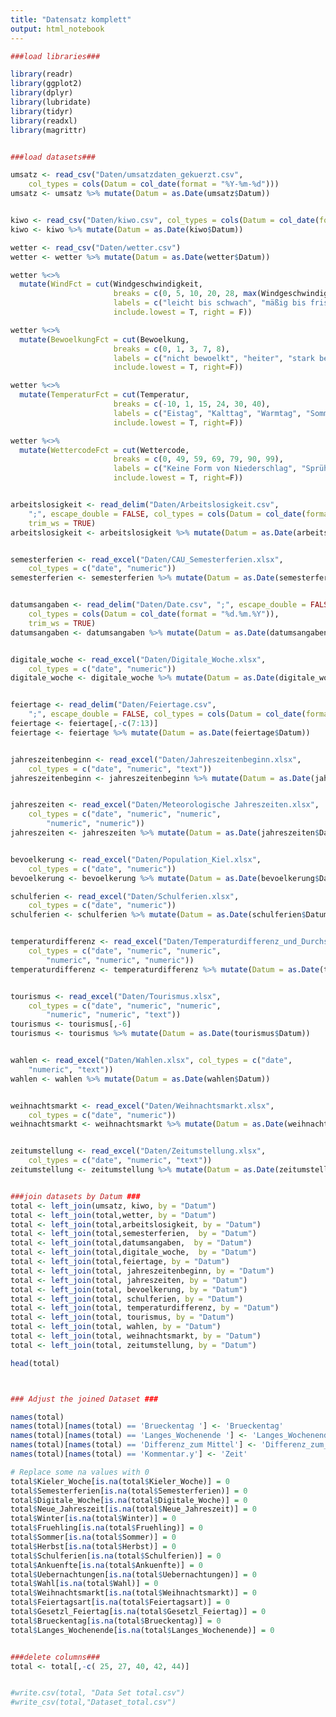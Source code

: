 ```yaml
---
title: "Datensatz komplett"
output: html_notebook
---
```


```r

###load libraries###

library(readr)
library(ggplot2)
library(dplyr)
library(lubridate)
library(tidyr)
library(readxl)
library(magrittr)


###load datasets###

umsatz <- read_csv("Daten/umsatzdaten_gekuerzt.csv", 
    col_types = cols(Datum = col_date(format = "%Y-%m-%d")))
umsatz <- umsatz %>% mutate(Datum = as.Date(umsatz$Datum))


kiwo <- read_csv("Daten/kiwo.csv", col_types = cols(Datum = col_date(format = "%Y-%m-%d")))
kiwo <- kiwo %>% mutate(Datum = as.Date(kiwo$Datum))

wetter <- read_csv("Daten/wetter.csv")
wetter <- wetter %>% mutate(Datum = as.Date(wetter$Datum))

wetter %<>% 
  mutate(WindFct = cut(Windgeschwindigkeit, 
                       breaks = c(0, 5, 10, 20, 28, max(Windgeschwindigkeit)), 
                       labels = c("leicht bis schwach", "mäßig bis frisch", "stark bis stürmisch", "Sturm", "Orkan"), 
                       include.lowest = T, right = F))

wetter %<>% 
  mutate(BewoelkungFct = cut(Bewoelkung, 
                       breaks = c(0, 1, 3, 7, 8), 
                       labels = c("nicht bewoelkt", "heiter", "stark bewoelkt", "bedeckt"), 
                       include.lowest = T, right=F))

wetter %<>% 
  mutate(TemperaturFct = cut(Temperatur, 
                       breaks = c(-10, 1, 15, 24, 30, 40), 
                       labels = c("Eistag", "Kalttag", "Warmtag", "Sommertag", "Hitzetag"), 
                       include.lowest = T, right=F))

wetter %<>% 
  mutate(WettercodeFct = cut(Wettercode, 
                       breaks = c(0, 49, 59, 69, 79, 90, 99), 
                       labels = c("Keine Form von Niederschlag", "Sprühregen", "Regen", "Schnee", "Schauer", "Gewitter"), 
                       include.lowest = T, right=F))


arbeitslosigkeit <- read_delim("Daten/Arbeitslosigkeit.csv", 
    ";", escape_double = FALSE, col_types = cols(Datum = col_date(format = "%d.%m.%Y")), 
    trim_ws = TRUE) 
arbeitslosigkeit <- arbeitslosigkeit %>% mutate(Datum = as.Date(arbeitslosigkeit$Datum))


semesterferien <- read_excel("Daten/CAU_Semesterferien.xlsx", 
    col_types = c("date", "numeric"))
semesterferien <- semesterferien %>% mutate(Datum = as.Date(semesterferien$Datum))


datumsangaben <- read_delim("Daten/Date.csv", ";", escape_double = FALSE, 
    col_types = cols(Datum = col_date(format = "%d.%m.%Y")), 
    trim_ws = TRUE)
datumsangaben <- datumsangaben %>% mutate(Datum = as.Date(datumsangaben$Datum))


digitale_woche <- read_excel("Daten/Digitale_Woche.xlsx", 
    col_types = c("date", "numeric"))
digitale_woche <- digitale_woche %>% mutate(Datum = as.Date(digitale_woche$Datum))


feiertage <- read_delim("Daten/Feiertage.csv", 
    ";", escape_double = FALSE, col_types = cols(Datum = col_date(format = "%d.%m.%Y")))
feiertage <- feiertage[,-c(7:13)] 
feiertage <- feiertage %>% mutate(Datum = as.Date(feiertage$Datum))


jahreszeitenbeginn <- read_excel("Daten/Jahreszeitenbeginn.xlsx", 
    col_types = c("date", "numeric", "text"))
jahreszeitenbeginn <- jahreszeitenbeginn %>% mutate(Datum = as.Date(jahreszeitenbeginn$Datum))


jahreszeiten <- read_excel("Daten/Meteorologische Jahreszeiten.xlsx", 
    col_types = c("date", "numeric", "numeric", 
        "numeric", "numeric"))
jahreszeiten <- jahreszeiten %>% mutate(Datum = as.Date(jahreszeiten$Datum))


bevoelkerung <- read_excel("Daten/Population_Kiel.xlsx", 
    col_types = c("date", "numeric"))
bevoelkerung <- bevoelkerung %>% mutate(Datum = as.Date(bevoelkerung$Datum))

schulferien <- read_excel("Daten/Schulferien.xlsx", 
    col_types = c("date", "numeric"))
schulferien <- schulferien %>% mutate(Datum = as.Date(schulferien$Datum))


temperaturdifferenz <- read_excel("Daten/Temperaturdifferenz_und_Durchschnitt.xlsx", 
    col_types = c("date", "numeric", "numeric", 
        "numeric", "numeric", "numeric"))
temperaturdifferenz <- temperaturdifferenz %>% mutate(Datum = as.Date(temperaturdifferenz$Datum))


tourismus <- read_excel("Daten/Tourismus.xlsx", 
    col_types = c("date", "numeric", "numeric", 
        "numeric", "numeric", "text"))
tourismus <- tourismus[,-6]
tourismus <- tourismus %>% mutate(Datum = as.Date(tourismus$Datum))


wahlen <- read_excel("Daten/Wahlen.xlsx", col_types = c("date", 
    "numeric", "text"))
wahlen <- wahlen %>% mutate(Datum = as.Date(wahlen$Datum))


weihnachtsmarkt <- read_excel("Daten/Weihnachtsmarkt.xlsx", 
    col_types = c("date", "numeric"))
weihnachtsmarkt <- weihnachtsmarkt %>% mutate(Datum = as.Date(weihnachtsmarkt$Datum))


zeitumstellung <- read_excel("Daten/Zeitumstellung.xlsx", 
    col_types = c("date", "numeric", "text"))
zeitumstellung <- zeitumstellung %>% mutate(Datum = as.Date(zeitumstellung$Datum))


###join datasets by Datum ###
total <- left_join(umsatz, kiwo, by = "Datum")
total <- left_join(total,wetter, by = "Datum")
total <- left_join(total,arbeitslosigkeit, by = "Datum")
total <- left_join(total,semesterferien,  by = "Datum")
total <- left_join(total,datumsangaben,  by = "Datum")
total <- left_join(total,digitale_woche,  by = "Datum")
total <- left_join(total,feiertage, by = "Datum")
total <- left_join(total, jahreszeitenbeginn, by = "Datum")
total <- left_join(total, jahreszeiten, by = "Datum")
total <- left_join(total, bevoelkerung, by = "Datum")
total <- left_join(total, schulferien, by = "Datum")
total <- left_join(total, temperaturdifferenz, by = "Datum")
total <- left_join(total, tourismus, by = "Datum")
total <- left_join(total, wahlen, by = "Datum")
total <- left_join(total, weihnachtsmarkt, by = "Datum")
total <- left_join(total, zeitumstellung, by = "Datum")

head(total)



### Adjust the joined Dataset ###

names(total)
names(total)[names(total) == 'Brueckentag '] <- 'Brueckentag'
names(total)[names(total) == 'Langes_Wochenende '] <- 'Langes_Wochenende'
names(total)[names(total) == 'Differenz_zum Mittel'] <- 'Differenz_zum_Mittel'
names(total)[names(total) == 'Kommentar.y'] <- 'Zeit'

# Replace some na values with 0 
total$Kieler_Woche[is.na(total$Kieler_Woche)] = 0 
total$Semesterferien[is.na(total$Semesterferien)] = 0
total$Digitale_Woche[is.na(total$Digitale_Woche)] = 0
total$Neue_Jahreszeit[is.na(total$Neue_Jahreszeit)] = 0
total$Winter[is.na(total$Winter)] = 0
total$Fruehling[is.na(total$Fruehling)] = 0
total$Sommer[is.na(total$Sommer)] = 0
total$Herbst[is.na(total$Herbst)] = 0
total$Schulferien[is.na(total$Schulferien)] = 0
total$Ankuenfte[is.na(total$Ankuenfte)] = 0
total$Uebernachtungen[is.na(total$Uebernachtungen)] = 0
total$Wahl[is.na(total$Wahl)] = 0
total$Weihnachtsmarkt[is.na(total$Weihnachtsmarkt)] = 0
total$Feiertagsart[is.na(total$Feiertagsart)] = 0
total$Gesetzl_Feiertag[is.na(total$Gesetzl_Feiertag)] = 0
total$Brueckentag[is.na(total$Brueckentag)] = 0
total$Langes_Wochenende[is.na(total$Langes_Wochenende)] = 0


###delete columns###
total <- total[,-c( 25, 27, 40, 42, 44)]


#write.csv(total, "Data Set total.csv")
#write_csv(total,"Dataset_total.csv")
```


